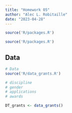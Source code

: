 ```yaml
---
title: "Homework 05"
author: "Alec L. Robitaille"
date: "2023-04-28"
---
```


```r
source('R/packages.R')
```

```r
source('R/packages.R')
```


## Data 
```r
# Data
source('R/data_grants.R')

# discipline
# gender
# applications
# awards

DT_grants <- data_grants()
```

